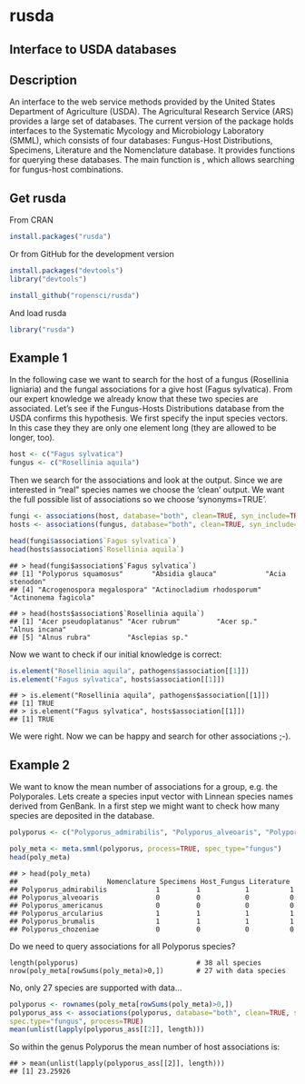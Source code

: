rusda
=======
## Interface to USDA databases

## Description
An interface to the web service methods provided by the United States Department of Agriculture (USDA). The Agricultural Research Service (ARS) provides a large set of databases. The current version of the package holds interfaces to the Systematic Mycology and Microbiology Laboratory (SMML), which consists of four databases: Fungus-Host Distributions, Specimens, Literature and the Nomenclature database. It provides functions for querying these databases. The main function is \code{associations}, which allows searching for fungus-host combinations.

## Get rusda
From CRAN
```r
install.packages("rusda")
```
Or from GitHub for the development version
```r
install.packages("devtools")
library("devtools")

install_github("ropensci/rusda")
```
And load rusda
```r
library("rusda")
```
## Example 1
In the following case we want to search for the host of a fungus (Rosellinia ligniaria) and the fungal associations for a give host (Fagus sylvatica). From our expert knowledge we already know that these two species are associated. Let's see if the Fungus-Hosts Distributions database from the USDA confirms this hypothesis. 
We first specify the input species vectors. In this case they they are only one element long (they are allowed to be longer, too).
```r
host <- c("Fagus sylvatica")
fungus <- c("Rosellinia aquila")
```
Then we search for the associations and look at the output. Since we are interested in "real" species names we choose the 'clean' output. We want the full possible list of associations so we choose 'synonyms=TRUE'. 
```r
fungi <- associations(host, database="both", clean=TRUE, syn_include=TRUE, spec_type="plant", process=TRUE)
hosts <- associations(fungus, database="both", clean=TRUE, syn_include=TRUE, spec_type="fungus",process=TRUE)

head(fungi$association$`Fagus sylvatica`)
head(hosts$association$`Rosellinia aquila`)
```

```
## > head(fungi$association$`Fagus sylvatica`)
## [1] "Polyporus squamosus"       "Absidia glauca"            "Acia stenodon"            
## [4] "Acrogenospora megalospora" "Actinocladium rhodosporum" "Actinonema fagicola"

## > head(hosts$association$`Rosellinia aquila`)
## [1] "Acer pseudoplatanus" "Acer rubrum"         "Acer sp."            "Alnus incana"       
## [5] "Alnus rubra"         "Asclepias sp." 
```

Now we want to check if our initial knowledge is correct:
```r
is.element("Rosellinia aquila", pathogens$association[[1]])
is.element("Fagus sylvatica", hosts$association[[1]])
```

```
## > is.element("Rosellinia aquila", pathogens$association[[1]])
## [1] TRUE
## > is.element("Fagus sylvatica", hosts$association[[1]])
## [1] TRUE
```
We were right. Now we can be happy and search for other associations ;-).

## Example 2
We want to know the mean number of associations for a group, e.g. the Polyporales. Lets create a species input vector with Linnean species names derived from GenBank. In a first step we might want to check how many species are deposited in the database.
```r
polyporus <- c("Polyporus_admirabilis", "Polyporus_alveoaris", "Polyporus_americanus", "Polyporus_arcularius", "Polyporus_brumalis", "Polyporus_chozeniae", "Polyporus_ciliatus", "Polyporus_corylinus", "Polyporus_craterellus", "Polyporus_dictyopus", "Polyporus_favescens", "Polyporus_fraxineus", "Polyporus_gayanus", "Polyporus_grammocephalus", "Polyporus_guianensis", "Polyporus_lepideus", "Polyporus_leprieurii", "Polyporus_leptocephalus", "Polyporus_longiporus", "Polyporus_melanopus", "Polyporus_meridionalis", "Polyporus_pinsitus", "Polyporus_pseudobetulinus", "Polyporus_radicatus", "Polyporus_rhizophilus", "Polyporus_squamosus", "Polyporus_squamulosus", "Polyporus_submelanopus", "Polyporus_subvarius", "Polyporus_tenuiculus", "Polyporus_tessellatus", "Polyporus_tricholoma", "Polyporus_tuberaster", "Polyporus_tubiformis", "Polyporus_udus", "Polyporus_umbellatus", "Polyporus_varius", "Polyporus_virgatus")

poly_meta <- meta.smml(polyporus, process=TRUE, spec_type="fungus")
head(poly_meta)
```
```
## > head(poly_meta)
##                      Nomenclature Specimens Host_Fungus Literature
## Polyporus_admirabilis            1         1           1          1
## Polyporus_alveoaris              0         0           0          0
## Polyporus_americanus             0         0           0          0
## Polyporus_arcularius             1         1           1          1
## Polyporus_brumalis               1         1           1          1
## Polyporus_chozeniae              0         0           0          0
```
Do we need to query associations for all Polyporus species?

```
length(polyporus)                             # 38 all species
nrow(poly_meta[rowSums(poly_meta)>0,])        # 27 with data species
```
No, only 27 species are supported with data...
```r
polyporus <- rownames(poly_meta[rowSums(poly_meta)>0,])
polyporus_ass <- associations(polyporus, database="both", clean=TRUE, syn.include=TRUE,
spec.type="fungus", process=TRUE)
mean(unlist(lapply(polyporus_ass[[2]], length)))
```
So within the genus Polyporus the mean number of host associations is:
```
## > mean(unlist(lapply(polyporus_ass[[2]], length)))
## [1] 23.25926
```
